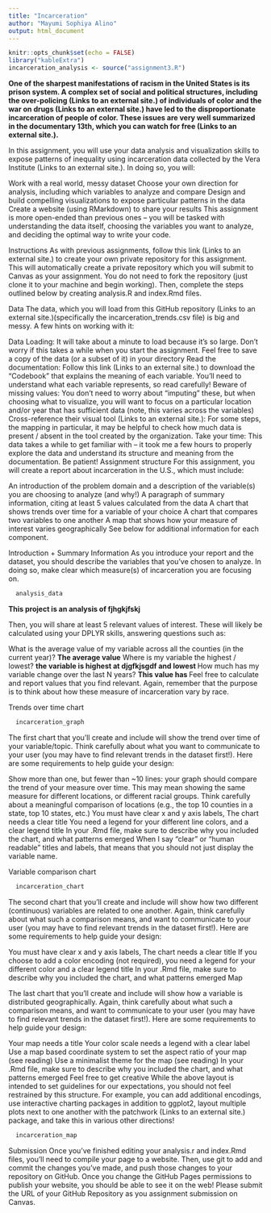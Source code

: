 ---
title: "Incarceration"
author: "Mayumi Sophiya Alino"
output: html_document
---

```{r setup, include=FALSE}
knitr::opts_chunk$set(echo = FALSE)
library("kableExtra")
incarceration_analysis <- source("assignment3.R")
```

**One of the sharpest manifestations of racism in the United States is its prison system. A complex set of social and political structures, including the over-policing (Links to an external site.) of individuals of color and the war on drugs (Links to an external site.) have led to the disproportionate incarceration of people of color. These issues are very well summarized in the documentary 13th, which you can watch for free (Links to an external site.).**

In this assignment, you will use your data analysis and visualization skills to expose patterns of inequality using incarceration data collected by the Vera Institute (Links to an external site.). In doing so, you will:

Work with a real world, messy dataset
Choose your own direction for analysis, including which variables to analyze and compare
Design and build compelling visualizations to expose particular patterns in the data
Create a website (using RMarkdown) to share your results
This assignment is more open-ended than previous ones -- you will be tasked with understanding the data itself, choosing the variables you want to analyze, and deciding the optimal way to write your code. 

Instructions 
As with previous assignments, follow this link (Links to an external site.) to create your own private repository for this assignment. This will automatically create a private repository which you will submit to Canvas as your assignment. You do not need to fork the repository (just clone it to your machine and begin working). Then, complete the steps outlined below by creating analysis.R and index.Rmd files.

Data
The data, which you will load from this GitHub repository  (Links to an external site.)(specifically the incarceration_trends.csv file) is big and messy. A few hints on working with it:

Data Loading: It will take about a minute to load because it's so large. Don't worry if this takes a while when you start the assignment. Feel free to save a copy of the data (or a subset of it) in your directory
Read the documentation: Follow this link (Links to an external site.) to download the "Codebook" that explains the meaning of each variable. You'll need to understand what each variable represents, so read carefully!
Beware of missing values: You don't need to worry about "imputing" these, but when choosing what to visualize, you will want to focus on a particular location and/or year that has sufficient data (note, this varies across the variables)
Cross-reference their visual tool (Links to an external site.): For some steps, the mapping in particular, it may be helpful to check how much data is present / absent in the tool created by the organization.
Take your time: This data takes a while to get familiar with -- it took me a few hours to properly explore the data and understand its structure and meaning from the documentation. Be patient!
Assignment structure
For this assignment, you will create a report about incarceration in the U.S., which must include:

An introduction of the problem domain and a description of the variable(s) you are choosing to analyze (and why!)
A paragraph of summary information, citing at least 5 values calculated from the data
A chart that shows trends over time for a variable of your choice
A chart that compares two variables to one another
A map that shows how your measure of interest varies geographically
See below for additional information for each component. 

Introduction + Summary Information
As you introduce your report and the dataset, you should describe the variables that you've chosen to analyze. In doing so, make clear which measure(s) of incarceration you are focusing on. 
```{r echo=FALSE}
  analysis_data
```
**This project is an analysis of fjhgkjfskj**

Then, you will share at least 5 relevant values of interest. These will likely be calculated using your DPLYR skills, answering questions such as: 

What is the average value of my variable across all the counties (in the current year)?
**The average value**
Where is my variable the highest / lowest?
**the variable is highest at djgfkjsgdf and lowest **
How much has my variable change over the last N years?
**This value has **
Feel free to calculate and report values that you find relevant. Again, remember that the purpose is to think about how these measure of incarceration vary by race. 

Trends over time chart
```{r echo=FALSE}
  incarceration_graph
```
The first chart that you'll create and include will show the trend over time of your variable/topic. Think carefully about what you want to communicate to your user (you may have to find relevant trends in the dataset first!). Here are some requirements to help guide your design:

Show more than one, but fewer than ~10 lines: your graph should compare the trend of your measure over time. This may mean showing the same measure for different locations, or different racial groups. Think carefully about a meaningful comparison of locations (e.g., the top 10 counties in a state, top 10 states, etc.)
You must have clear x and y axis labels,
The chart needs a clear title 
You need a legend for your different line colors, and a clear legend title
In your .Rmd file, make sure to describe why you included the chart, and what patterns emerged
When I say "clear" or "human readable" titles and labels, that means that you should not just display the variable name.

Variable comparison chart
```{r echo=FALSE}
  incarceration_chart
```
The second chart that you'll create and include will show how two different (continuous) variables are related to one another. Again, think carefully about what such a comparison means, and want to communicate to your user (you may have to find relevant trends in the dataset first!). Here are some requirements to help guide your design:

You must have clear x and y axis labels,
The chart needs a clear title 
If you choose to add a color encoding (not required), you need a legend for your different color and a clear legend title
In your .Rmd file, make sure to describe why you included the chart, and what patterns emerged
Map

The last chart that you'll create and include will show how a variable is distributed geographically. Again, think carefully about what such a comparison means, and want to communicate to your user (you may have to find relevant trends in the dataset first!). Here are some requirements to help guide your design:

Your map needs a title
Your color scale needs a legend with a clear label
Use a map based coordinate system to set the aspect ratio of your map (see reading)
Use a minimalist theme for the map (see reading)
In your .Rmd file, make sure to describe why you included the chart, and what patterns emerged
Feel free to get creative
While the above layout is intended to set guidelines for our expectations, you should not feel restrained by this structure. For example, you can add additional encodings, use interactive charting packages in addition to ggplot2, layout multiple plots next to one another with the patchwork (Links to an external site.) package, and take this in various other directions!
```{r echo=FALSE}
  incarceration_map
```
Submission
Once you've finished editing your analysis.r and index.Rmd files, you'll need to compile your page to a website. Then, use git to add and commit the changes you've made, and push those changes to your repository on GitHub. Once you change the GitHub Pages permissions to publish your website, you should be able to see it on the web! Please submit the URL of your GitHub Repository as you assignment submission on Canvas.
